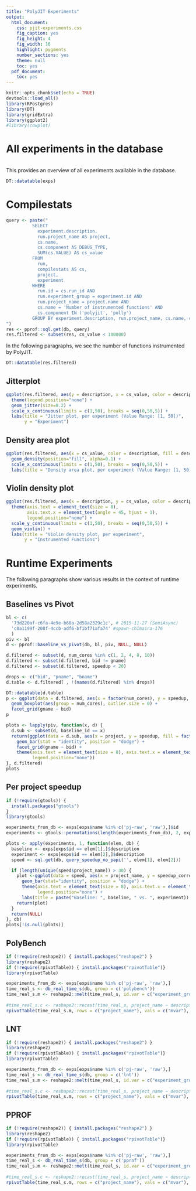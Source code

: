 ```yaml
---
title: "PolyJIT Experiments"
output:
  html_document:
    css: pjit-experiments.css
    fig_caption: yes
    fig_height: 4
    fig_width: 16
    highlight: pygments
    number_sections: yes
    theme: null
    toc: yes
  pdf_document:
    toc: yes
---
```


```r
knitr::opts_chunk$set(echo = TRUE)
devtools::load_all()
library(RPostgres)
library(DT)
library(gridExtra)
library(ggplot2)
#library(cowplot)
```

# All experiments in the database

```r
```

This provides an overview of all experiments available in the database.
```r
DT::datatable(exps)
```

# Compilestats
```r
query <- paste("
          SELECT
            experiment.description,
            run.project_name AS project,
            cs.name,
            cs.component AS DEBUG_TYPE,
            SUM(cs.VALUE) AS cs_value
          FROM
            run,
            compilestats AS cs,
            project,
            experiment
          WHERE
            run.id = cs.run_id AND
            run.experiment_group = experiment.id AND
            run.project_name = project.name AND
            cs.name = 'Number of instrumented functions' AND
            cs.component IN ('polyjit', 'polly')
          GROUP BY experiment.description, run.project_name, cs.name, cs.component;
")
res <- pprof::sql.get(db, query)
res.filtered <- subset(res, cs_value < 100000)
```

In the following paragraphs, we see the number of functions instrumented by
PolyJIT.

```r
DT::datatable(res.filtered)
```

## Jitterplot
```r
ggplot(res.filtered, aes(y = description, x = cs_value, color = description, fill = description)) +
  theme(legend.position="none") +
  geom_jitter(size=0.2) +
  scale_x_continuous(limits = c(1,50), breaks = seq(0,50,5)) +
  labs(title = "Jitter plot, per experiment (Value Range: [1, 50])",
       y = "Experiment")
```

## Density area plot
```r
ggplot(res.filtered, aes(x = cs_value, color = description, fill = description)) +
  geom_density(position="fill", alpha=0.1) +
  scale_x_continuous(limits = c(1,50), breaks = seq(0,50,5)) +
  labs(title = "Density area plot, per experiment (Value Range: [1, 50])")
```

## Violin density plot
```r
ggplot(res.filtered, aes(x = description, y = cs_value, color = description, fill = description)) +
  theme(axis.text = element_text(size = 8),
        axis.text.x = element_text(angle = 45, hjust = 1),
        legend.position="none") +
  scale_y_continuous(limits = c(1,50), breaks = seq(0,50,5)) +
  geom_violin() +
  labs(title = "Violin density plot, per experiment",
       y = "Instrumented Functions")
```


# Runtime Experiments

The following paragraphs show various results in the context of runtime experiments.

## Baselines vs Pivot

```r
bl <- c(
  '73d220af-c6fa-4e9e-b68a-2d58a2329c1c', # 2015-11-27 (SemiAsync)
  'c0a1199f-208f-4ccb-adf6-bf1bf71afa74' #spawn-chimaira-176 
  )
piv <- bl
d <- pprof::baseline_vs_pivot(db, bl, piv, NULL, NULL)

d.filtered <- subset(d, num_cores %in% c(1, 2, 4, 8, 10))
d.filtered <- subset(d.filtered, bid != gname)
d.filtered <- subset(d.filtered, speedup < 20)

drops <- c("bid", "pname", "bname")
d.table <- d.filtered[ , !(names(d.filtered) %in% drops)]

```

```r
DT::datatable(d.table)
p <- ggplot(data = d.filtered, aes(x = factor(num_cores), y = speedup, colour = pid)) +
  geom_boxplot(aes(group = num_cores), outlier.size = 0) +
  facet_grid(gname ~ bid)
p
```

```r
plots <- lapply(piv, function(x, d) {
  d.sub <- subset(d, baseline_id == x)
  return(ggplot(data = d.sub, aes(x = project, y = speedup, fill = factor(num_cores))) +
    geom_bar(stat = "identity", position = "dodge") +
    facet_grid(gname ~ bid) +
    theme(axis.text = element_text(size = 8), axis.text.x = element_text(angle = 45, hjust = 1),
          legend.position="none"))
}, d.filtered)
plots
```

## Per project speedup

```r
if (!require(gtools)) {
  install.packages("gtools")
}
library(gtools)
```
```r
experiments_from_db <- exps[exps$name %in% c('pj-raw', 'raw'),]$id
experiments <- gtools::permutations(length(experiments_from_db), 2, experiments_from_db)

plots <- apply(experiments, 1, function(elem, db) {
  baseline <- exps[exps$id == elem[1],]$description
  experiment <- exps[exps$id == elem[2],]$description
  speed <- sql.get(db, query_speedup_no_papi('', elem[1], elem[2]))

  if (length(unique(speed$project_name)) > 30) {
    plot <-ggplot(data = speed, aes(x = project_name, y = speedup_corrected, fill = factor(cores))) +
      geom_bar(stat="identity", position = "dodge") +
      theme(axis.text = element_text(size = 8), axis.text.x = element_text(angle = 45, hjust = 1),
            legend.position="none") +
      labs(title = paste("Baseline: ", baseline, " vs. ", experiment))
    return(plot)
  }
  return(NULL)
}, db)
plots[!is.null(plots)]
```

## PolyBench
```r

if (!require(reshape2)) { install.packages("reshape2") }
library(reshape2)
if (!require(rpivotTable)) { install.packages("rpivotTable")}
library(rpivotTable)

experiments_from_db <- exps[exps$name %in% c('pj-raw', 'raw'),]
time_real_s <- db_real_time_s(db, group = c('polybench'))
time_real_s.m <- reshape2::melt(time_real_s, id.var = c("experiment_group", "description", "project_name", "cval"))
  
#time_real_s.c <- reshape2::recast(time_real_s, project_name ~ description + cval, fun.aggregate = min, measure.var = c("mval"), id.var = c("experiment_group", "description", "project_name", "cval"))
rpivotTable(time_real_s.m, rows = c("project_name"), vals = c("mvar"), cols = c("cval", "description"), width = "100%", height = "800px")
```

## LNT
```r

if (!require(reshape2)) { install.packages("reshape2") }
library(reshape2)
if (!require(rpivotTable)) { install.packages("rpivotTable")}
library(rpivotTable)

experiments_from_db <- exps[exps$name %in% c('pj-raw', 'raw'),]
time_real_s <- db_real_time_s(db, group = c('lnt'))
time_real_s.m <- reshape2::melt(time_real_s, id.var = c("experiment_group", "description", "project_name", "cval"))
  
#time_real_s.c <- reshape2::recast(time_real_s, project_name ~ description + cval, fun.aggregate = min, measure.var = c("mval"), id.var = c("experiment_group", "description", "project_name", "cval"))
rpivotTable(time_real_s.m, rows = c("project_name"), vals = c("mvar"), cols = c("cval", "description"), width = "100%", height = "800px")
```

## PPROF
```r

if (!require(reshape2)) { install.packages("reshape2") }
library(reshape2)
if (!require(rpivotTable)) { install.packages("rpivotTable")}
library(rpivotTable)

experiments_from_db <- exps[exps$name %in% c('pj-raw', 'raw'),]
time_real_s <- db_real_time_s(db, group = c('pprof'))
time_real_s.m <- reshape2::melt(time_real_s, id.var = c("experiment_group", "description", "project_name", "cval"))
  
#time_real_s.c <- reshape2::recast(time_real_s, project_name ~ description + cval, fun.aggregate = min, measure.var = c("mval"), id.var = c("experiment_group", "description", "project_name", "cval"))
rpivotTable(time_real_s.m, rows = c("project_name"), vals = c("mvar"), cols = c("cval", "description"), width = "100%", height = "800px")
```

